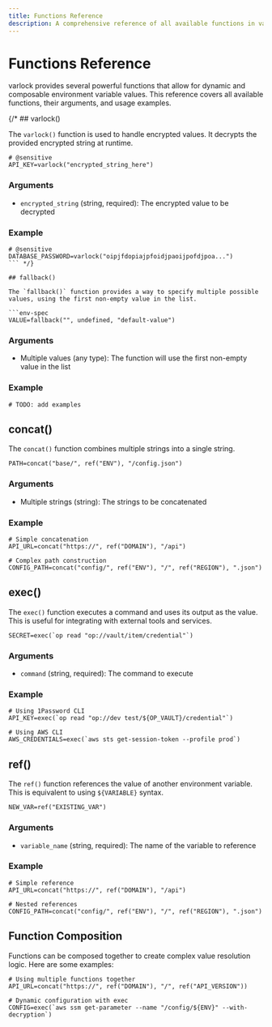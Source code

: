 ```yaml
---
title: Functions Reference
description: A comprehensive reference of all available functions in varlock
---
```


# Functions Reference

varlock provides several powerful functions that allow for dynamic and composable environment variable values. This reference covers all available functions, their arguments, and usage examples.

{/* ## varlock()

The `varlock()` function is used to handle encrypted values. It decrypts the provided encrypted string at runtime.

```env-spec
# @sensitive
API_KEY=varlock("encrypted_string_here")
```

### Arguments
- `encrypted_string` (string, required): The encrypted value to be decrypted

### Example
```env-spec
# @sensitive
DATABASE_PASSWORD=varlock("oipjfdopiajpfoidjpaoijpofdjpoa...")
``` */}

## fallback()

The `fallback()` function provides a way to specify multiple possible values, using the first non-empty value in the list.

```env-spec
VALUE=fallback("", undefined, "default-value")
```

### Arguments
- Multiple values (any type): The function will use the first non-empty value in the list

### Example
```env-spec
# TODO: add examples
```

## concat()

The `concat()` function combines multiple strings into a single string.

```env-spec
PATH=concat("base/", ref("ENV"), "/config.json")
```

### Arguments
- Multiple strings (string): The strings to be concatenated

### Example
```env-spec
# Simple concatenation
API_URL=concat("https://", ref("DOMAIN"), "/api")

# Complex path construction
CONFIG_PATH=concat("config/", ref("ENV"), "/", ref("REGION"), ".json")
```

## exec()

The `exec()` function executes a command and uses its output as the value. This is useful for integrating with external tools and services.

```env-spec
SECRET=exec(`op read "op://vault/item/credential"`)
```

### Arguments
- `command` (string, required): The command to execute

### Example
```env-spec
# Using 1Password CLI
API_KEY=exec(`op read "op://dev test/${OP_VAULT}/credential"`)

# Using AWS CLI
AWS_CREDENTIALS=exec(`aws sts get-session-token --profile prod`)
```

## ref()

The `ref()` function references the value of another environment variable. This is equivalent to using `${VARIABLE}` syntax.

```env-spec
NEW_VAR=ref("EXISTING_VAR")
```

### Arguments
- `variable_name` (string, required): The name of the variable to reference

### Example
```env-spec
# Simple reference
API_URL=concat("https://", ref("DOMAIN"), "/api")

# Nested references
CONFIG_PATH=concat("config/", ref("ENV"), "/", ref("REGION"), ".json")
```

## Function Composition

Functions can be composed together to create complex value resolution logic. Here are some examples:

```env-spec
# Using multiple functions together
API_URL=concat("https://", ref("DOMAIN"), "/", ref("API_VERSION"))

# Dynamic configuration with exec
CONFIG=exec(`aws ssm get-parameter --name "/config/${ENV}" --with-decryption`)
```
